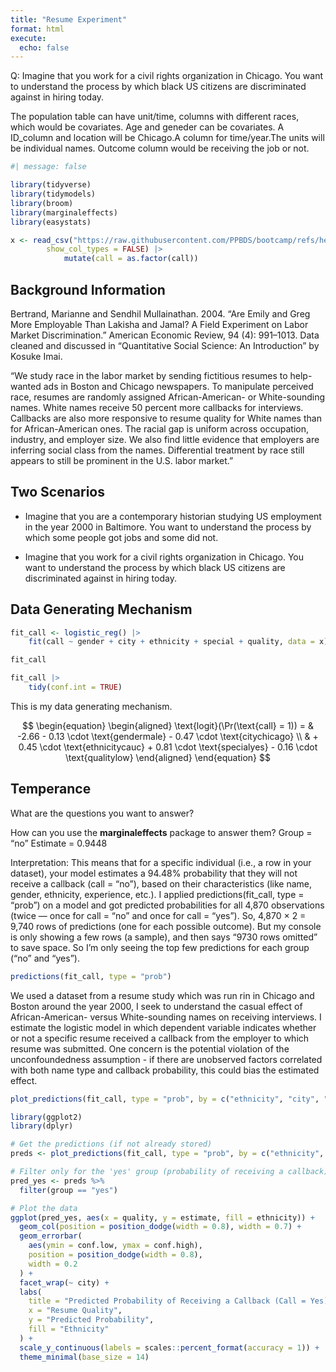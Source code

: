 ```yaml
---
title: "Resume Experiment"
format: html
execute: 
  echo: false
---
```


Q: Imagine that you work for a civil rights organization in Chicago. You want to understand the process by which black US citizens are discriminated against in hiring today.

The population table can have unit/time, columns with different races, which would be covariates. Age and geneder can be covariates. A ID_column and location will be Chicago.A column for time/year.The units will be individual names. Outcome column would be receiving the job or not. 

```r
#| message: false

library(tidyverse)
library(tidymodels)
library(broom)
library(marginaleffects)
library(easystats)

x <- read_csv("https://raw.githubusercontent.com/PPBDS/bootcamp/refs/heads/master/_internal/data/resume.csv",
        show_col_types = FALSE) |> 
            mutate(call = as.factor(call))
```

## Background Information

Bertrand, Marianne and Sendhil Mullainathan. 2004. "Are Emily and Greg More Employable Than Lakisha and Jamal? A Field Experiment on Labor Market Discrimination." American Economic Review, 94 (4): 991–1013. Data cleaned and discussed in "Quantitative Social Science: An Introduction" by Kosuke Imai.

"We study race in the labor market by sending fictitious resumes to help-wanted ads in Boston and Chicago newspapers. To manipulate perceived race, resumes are randomly assigned African-American- or White-sounding names. White names receive 50 percent more callbacks for interviews. Callbacks are also more responsive to resume quality for White names than for African-American ones. The racial gap is uniform across occupation, industry, and employer size. We also find little evidence that employers are inferring social class from the names. Differential treatment by race still appears to still be prominent in the U.S. labor market."


## Two Scenarios

* Imagine that you are a contemporary historian studying US employment in the year 2000 in Baltimore. You want to understand the process by which some people got jobs and some did not.

* Imagine that you work for a civil rights organization in Chicago. You want to understand the process by which black US citizens are discriminated against in hiring today.

## Data Generating Mechanism

```r
fit_call <- logistic_reg() |> 
    fit(call ~ gender + city + ethnicity + special + quality, data = x) 
```

```r
fit_call
```

```r
fit_call |> 
    tidy(conf.int = TRUE)
```

This is my data generating mechanism. 

$$
\begin{equation}
\begin{aligned}
\text{logit}(\Pr(\text{call} = 1)) = 
& -2.66 
- 0.13 \cdot \text{gendermale} 
- 0.47 \cdot \text{citychicago} \\
& + 0.45 \cdot \text{ethnicitycauc} 
+ 0.81 \cdot \text{specialyes} 
- 0.16 \cdot \text{qualitylow}
\end{aligned}
\end{equation}
$$

## Temperance

What are the questions you want to answer?

How can you use the **marginaleffects** package to answer them? 
Group = "no"
Estimate = 0.9448

Interpretation:
This means that for a specific individual (i.e., a row in your dataset), your model estimates a 94.48% probability that they will not receive a callback (call = "no"), based on their characteristics (like name, gender, ethnicity, experience, etc.).
I applied predictions(fit_call, type = "prob") on a model and got predicted probabilities for all 4,870 observations (twice — once for call = "no" and once for call = "yes"). So, 4,870 × 2 = 9,740 rows of predictions (one for each possible outcome). But my console is only showing a few rows (a sample), and then says "9730 rows omitted" to save space. So I'm only seeing the top few predictions for each group ("no" and "yes").

```r
predictions(fit_call, type = "prob")

```
 We used a dataset from a resume study which was run rin in Chicago and Boston around the year 2000, I seek to understand the casual effect of African-American- versus White-sounding names on receiving interviews. 
 I estimate the logistic model in which dependent variable indicates whether or not a specific resume received a callback from the employer to which resume was submitted. One concern is the potential violation of the unconfoundedness assumption - if there are unobserved factors correlated with both name type and callback probability, this could bias the estimated effect.

 
 ```r
 plot_predictions(fit_call, type = "prob", by = c("ethnicity", "city", "quality"), draw = FALSE)
 ```

```r
library(ggplot2)
library(dplyr)

# Get the predictions (if not already stored)
preds <- plot_predictions(fit_call, type = "prob", by = c("ethnicity", "city", "quality"), draw = FALSE)

# Filter only for the 'yes' group (probability of receiving a callback)
pred_yes <- preds %>%
  filter(group == "yes")

# Plot the data
ggplot(pred_yes, aes(x = quality, y = estimate, fill = ethnicity)) +
  geom_col(position = position_dodge(width = 0.8), width = 0.7) +
  geom_errorbar(
    aes(ymin = conf.low, ymax = conf.high),
    position = position_dodge(width = 0.8),
    width = 0.2
  ) +
  facet_wrap(~ city) +
  labs(
    title = "Predicted Probability of Receiving a Callback (Call = Yes)",
    x = "Resume Quality",
    y = "Predicted Probability",
    fill = "Ethnicity"
  ) +
  scale_y_continuous(labels = scales::percent_format(accuracy = 1)) +
  theme_minimal(base_size = 14)
```